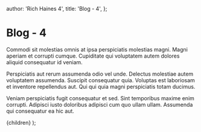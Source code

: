
  author: 'Rich Haines 4',
  title: 'Blog - 4',
};

# Blog - 4

Commodi sit molestias omnis at ipsa perspiciatis molestias magni. Magni aperiam et corrupti cumque. Cupiditate qui voluptatem autem dolores aliquid consequatur id veniam.

Perspiciatis aut rerum assumenda odio vel unde. Delectus molestiae autem voluptatem assumenda. Suscipit consequatur quia. Voluptas est laboriosam et inventore repellendus aut. Qui qui quia magni perspiciatis totam ducimus.

Veniam perspiciatis fugit consequatur et sed. Sint temporibus maxime enim corrupti. Adipisci iusto doloribus adipisci cum quo ullam ullam. Assumenda qui consequatur ea hic aut.

  <BlogLayout title={meta.title}>{children}</BlogLayout>
);
